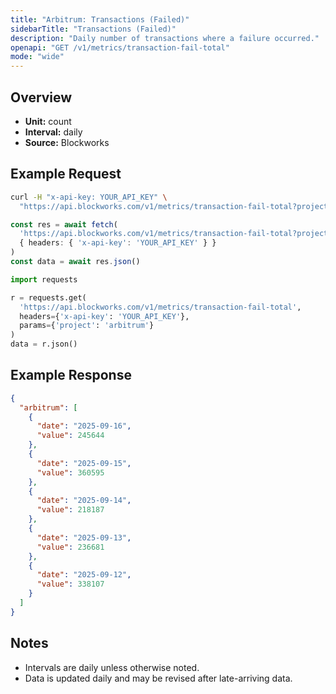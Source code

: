 ```yaml
---
title: "Arbitrum: Transactions (Failed)"
sidebarTitle: "Transactions (Failed)"
description: "Daily number of transactions where a failure occurred."
openapi: "GET /v1/metrics/transaction-fail-total"
mode: "wide"
---
```


## Overview

- **Unit:** count
- **Interval:** daily
- **Source:** Blockworks

## Example Request

<CodeGroup>

```bash cURL
curl -H "x-api-key: YOUR_API_KEY" \
  "https://api.blockworks.com/v1/metrics/transaction-fail-total?project=arbitrum"
```

```typescript TypeScript
const res = await fetch(
  'https://api.blockworks.com/v1/metrics/transaction-fail-total?project=arbitrum',
  { headers: { 'x-api-key': 'YOUR_API_KEY' } }
)
const data = await res.json()
```

```python Python
import requests

r = requests.get(
  'https://api.blockworks.com/v1/metrics/transaction-fail-total',
  headers={'x-api-key': 'YOUR_API_KEY'},
  params={'project': 'arbitrum'}
)
data = r.json()
```

</CodeGroup>

## Example Response

```json
{
  "arbitrum": [
    {
      "date": "2025-09-16",
      "value": 245644
    },
    {
      "date": "2025-09-15",
      "value": 360595
    },
    {
      "date": "2025-09-14",
      "value": 218187
    },
    {
      "date": "2025-09-13",
      "value": 236681
    },
    {
      "date": "2025-09-12",
      "value": 338107
    }
  ]
}
```

## Notes
- Intervals are daily unless otherwise noted.
- Data is updated daily and may be revised after late-arriving data.